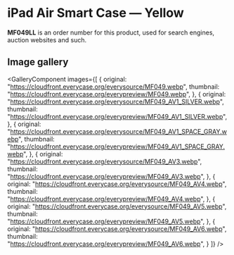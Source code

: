 
# iPad Air Smart Case — Yellow

<Callout type='info' emoji='👉🏻'>**MF049LL** is an order number for this product, used for search engines, auction websites and such.</Callout>

## Image gallery

<GalleryComponent
    images={[
      {
        original: "https://cloudfront.everycase.org/everysource/MF049.webp",
        thumbnail: "https://cloudfront.everycase.org/everypreview/MF049.webp",
      },
      {
        original: "https://cloudfront.everycase.org/everysource/MF049_AV1_SILVER.webp",
        thumbnail: "https://cloudfront.everycase.org/everypreview/MF049_AV1_SILVER.webp",
      },
      {
        original: "https://cloudfront.everycase.org/everysource/MF049_AV1_SPACE_GRAY.webp",
        thumbnail: "https://cloudfront.everycase.org/everypreview/MF049_AV1_SPACE_GRAY.webp",
      },
      {
        original: "https://cloudfront.everycase.org/everysource/MF049_AV3.webp",
        thumbnail: "https://cloudfront.everycase.org/everypreview/MF049_AV3.webp",
      },
      {
        original: "https://cloudfront.everycase.org/everysource/MF049_AV4.webp",
        thumbnail: "https://cloudfront.everycase.org/everypreview/MF049_AV4.webp",
      },
      {
        original: "https://cloudfront.everycase.org/everysource/MF049_AV5.webp",
        thumbnail: "https://cloudfront.everycase.org/everypreview/MF049_AV5.webp",
      },
      {
        original: "https://cloudfront.everycase.org/everysource/MF049_AV6.webp",
        thumbnail: "https://cloudfront.everycase.org/everypreview/MF049_AV6.webp",
      }
    ]}
  />
